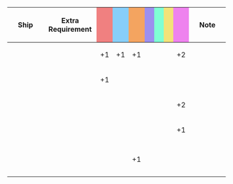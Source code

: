 {|class="wikitable" style="width:100%; text-align: center; vertical-align: middle;"
|-
! style="width: 20%;" | Ship
! style="width: 25%;" | Extra Requirement
! style="width: 5%; background-color: lightcoral;" | {{Firepower}}
! style="width: 5%; background-color: lightskyblue;" | {{Torpedo}}
! style="width: 5%; background-color: sandybrown;" | {{AA}}
! style="width: 5%; background-color: #9C8FEE;" | {{ASW}}
! style="width: 5%; background-color: #7fffd4;" | {{LOS}}
! style="width: 5%; background-color: #F2E279;" | {{Armor}}
! style="width: 5%; background-color: violet;" | {{Evasion}}
! style="width: 20%;" | Note
|-
! {{ShipLink|Yuudachi/Kai Ni}}
| style="text-align:left;" | 
| +1 || +1 || +1 || || || || +2 
| style="text-align:left;" | 
|-
! {{ShipLink|Shigure/Kai Ni}}
| style="text-align:left;" | 
| +1 || || || || || ||
| style="text-align:left;" | 
|-
! {{ShipLink|Kawakaze/Kai Ni}}
| style="text-align:left;" | 
| || || || || || || +2 
| style="text-align:left;" | 
|-
! {{ShipLink|Shiratsuyu/Kai}}<br />{{ShipLink|Murasame/Kai Ni}}
| style="text-align:left;" | 
| || || || || || || +1 
| style="text-align:left;" | 
|-
! {{ShipLink|Ayanami|Shikinami|Amagiri|Sagiri|Oboro|Akebono|Sazanami|Ushio|text=Ayanami-class|link_class=Ayanami}}<br />{{ShipLink|Akatsuki|Hibiki|Ikazuchi|Inazuma|text=Akatsuki-class|link_class=Akatsuki}}<br />{{ShipLink|Hatsuharu|Nenohi|Wakaba|Hatsushimo|Ariake|text=Hatsuharu-class|link_class=Hatsuharu}}
| style="text-align:left;" | 
| || || +1 || || || ||
| style="text-align:left;" | 
|}